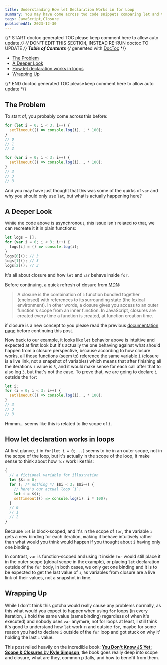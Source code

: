 ```yaml
---
title: Understanding How let Declaration Works in for Loop
summary: You may have come across two code snippets comparing let and var declarations in for loop and the weird behavior of var... but is it really weird?
tags: JavaScript,Closure
publishedAt: 2023-12-30
---
```


{/* START doctoc generated TOC please keep comment here to allow auto update */}
{/* DON'T EDIT THIS SECTION, INSTEAD RE-RUN doctoc TO UPDATE */}
**Table of Contents** {/* generated with [DocToc](https://github.com/thlorenz/doctoc) */}

- [The Problem](#the-problem)
- [A Deeper Look](#a-deeper-look)
- [How let declaration works in loops](#how-let-declaration-works-in-loops)
- [Wrapping Up](#wrapping-up)

{/* END doctoc generated TOC please keep comment here to allow auto update */}

## The Problem

To start of, you probably come across this before:

```js
for (let i = 0; i < 3; i++) {
  setTimeout(() => console.log(i), i * 100);
}
// 0
// 1
// 2
```

```js
for (var i = 0; i < 3; i++) {
  setTimeout(() => console.log(i), i * 100);
}
// 3
// 3
// 3
```

And you may have just thought that this was some of the quirks of `var` and why you should only use `let`, but what is actually happening here?

## A Deeper Look

While the code above is asynchronous, this issue isn't related to that, we can recreate it it in plain functions:

```js
let logs = [];
for (var i = 0; i < 3; i++) {
  logs[i] = () => console.log(i);
}
logs[0](); // 3
logs[1](); // 3
logs[2](); // 3
```

It's all about closure and how `let` and `var` behave inside `for`.

Before continuing, a quick refresh of closure from [MDN](https://developer.mozilla.org/en-US/docs/Web/JavaScript/Closures):

> A closure is the combination of a function bundled together (enclosed) with references to its surrounding state (the lexical environment). In other words, a closure gives you access to an outer function's scope from an inner function. In JavaScript, closures are created every time a function is created, at function creation time.

if closure is a new concept to you please read the previous [documentation page](https://developer.mozilla.org/en-US/docs/Web/JavaScript/Closures) before continuing this post.

Now back to our example, it looks like `let` behavior above is intuitive and expected at first look but it's actually the one behaving against what should happen from a closure perspective, because according to how closure works, all those functions (seem to) reference the same variable `i` (closure is a live link, not a snapshot of variables) which means that after finishing all the iterations `i` value is `3`, and it would make sense for each call after that to also log `3`, but that's not the case. To prove that, we are going to declare `i` outside the `for`:

```js
let i;
for (i = 0; i < 3; i++) {
  setTimeout(() => console.log(i), i * 100);
}
// 3
// 3
// 3
```

Hmmm... seems like this is related to the scope of `i`.

## How let declaration works in loops

At first glance, `i` in `for(let i = 0;...)` seems to be in an outer scope, not in the scope of the loop, but it's actually in the scope of the loop, it make sense to think about how `for` work like this:

```js
{
  // a fictional variable for illustration
  let $$i = 0;
  for (; /* nothing */ $$i < 3; $$i++) {
    // here's our actual loop `i`!
    let i = $$i;
    setTimeout(() => console.log(i), i * 100);
  }
  // 0
  // 1
  // 2
}
```

Because `let` is block-scoped, and it's in the scope of `for`, the variable `i` gets a new binding for each iteration, making it behave intuitively rather than what would you think would happen if you thought about `i` having only one binding.

In contrast, `var` is function-scoped and using it inside `for` would still place it in the outer scope (global scope in the example), or placing `let` declaration outside of the `for` body, in both cases, we only get one binding and it is to be expected to get the last value of `i`, as variables from closure are a live link of their values, not a snapshot in time.

## Wrapping Up

While I don't think this gotcha would really cause any problems normally, as this what would you expect to happen when using `for` loops (in every iteration, `i` hold the same value (same binding) regardless of when it's executed) and nobody uses `var` anymore, not for loops at least, I still think it's good to understand how `let` work in and outside `for`, maybe for some reason you had to declare `i` outside of the `for` loop and got stuck on why it' holding the last `i` value.

This post relied heavily on the incredible book: [**You Don't Know JS Yet: Scope & Closures** by **Kyle Simpson**](https://www.goodreads.com/book/show/52764087-you-don-t-know-js-yet), the book goes really deep into scope and closure, what are they, common pitfalls, and how to benefit from them.
